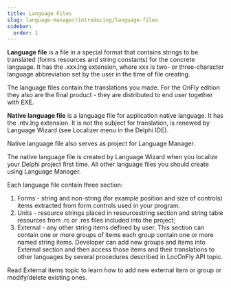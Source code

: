 ```yaml
---
title: Language Files
slug: language-manager/introducing/language-files
sidebar:
  order: 1
---
```


**Language file** is a file in a special format that contains strings to be translated (forms resources and string constants) for the concrete language. It has the .xxx.lng extension, where xxx is two- or three-character language abbreviation set by the user in the time of file creating.

The language files contain the translations you made. For the OnFly edition they also are the final product - they are distributed to end user together with EXE.

**Native language file** is a language file for application native language. It has the .ntv.lng extension. It is not the subject for translation, is renewed by Language Wizard (see Localizer menu in the Delphi IDE).

Native language file also serves as project for Language Manager.

The native language file is created by Language Wizard when you localize your Delphi project first time. All other language files you should create using Language Manager.

Each language file contain three section:

1. Forms - string and non-string (for example position and size of controls) items extracted from form controls used in your program.
2. Units - resource strings placed in resourcestring section and string table resources from .rc or .res files included into the project;
3. External - any other string items defined by user. This section can contain one or more groups of items each group contain one or more named string items. Developer can add new groups and items into External section and then access those items and their translations to other languages by several procedures described in LocOnFly API topic.

Read External items topic to learn how to add new external item or group or modify/delete existing ones. 

